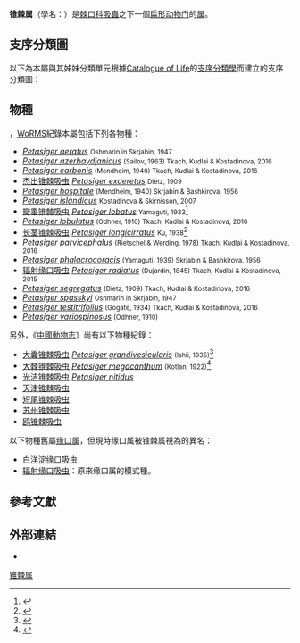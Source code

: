 {{Automatic taxobox
| taxon = Petasiger
| authority = 
| synonyms_ref = {{r|WoRMS_108488}}
| synonyms = 
* 缘口属 ''Paryphostomum'' <small>Dietz, 1909</small>
}}

'''锥棘属'''（學名：{{lang|la|''Petasiger''}}）是[[棘口科|棘口科]][[吸蟲綱|吸蟲]]之下一個[[扁形动物门|扁形动物门]]的[[属|属]]{{r|COL}}。

==支序分類圖==
以下為本屬與其姊妹分類單元根據[[Catalogue_of_Life|Catalogue of Life]]的[[支序分類學|支序分類學]]而建立的支序分類圖{{r|COL}}：

{{Clade
| label1=[[棘口吸蟲科|棘口吸蟲科]] [[Echinostomatidae|Echinostomatidae]]
| 1={{Clade
| label1 = '''锥棘属'' Petasiger '''''
| 1={{Clade
 | 1=[[光洁锥棘吸虫|光洁锥棘吸虫]] ''[[Petasiger_nitidus|Petasiger nitidus]]''
 | 2=''{{tsl|sv|Petasiger pungens}}''
 }}
| 2=''{{tsl|sv|Acanthoparyphium}}''
| 3=''{{tsl|sv|Aporchis}}''
| 4=''{{tsl|sv|Baschkirovitrema}}''
| 5=''{{tsl|sv|Curtuteria}}''
| 6=''{{tsl|sv|Drepanocephalus}}''
| 7=''{{tsl|sv|Echinochasmus}}''
| 8=[[棘缘属|棘缘属]] ''{{tsl|en|Echinoparyphium}}''
| 9=[[棘口屬|棘口屬]] ''{{tsl|en|Echinostoma}}''
| 10=''{{tsl|sv|Euparyphium||Euparyphium}}''
| 11=[[绦形鞭带吸虫|绦形鞭带吸虫]] '' [[Himasthla|Himasthla]]''
| 12=''[[似锥低颈吸虫|似锥低颈吸虫]]'' [[Hypoderaeum|Hypoderaeum]]
| 13=''{{tsl|sv|Ignavia}}''
| 14=[[獾似颈吸虫|獾似颈吸虫]] ''[[Isthmiophora|Isthmiophora]]''
| 15=''{{tsl|sv|Longicollia}}''
| 16=''{{tsl|sv|Patagifer}}''
| 17=''{{tsl|sv|Pelmatostomum}}''
| 18=''{{tsl|sv|Prionosoma}}''
| 19=''{{tsl|sv|Protechinostoma}}''
| 20=''{{tsl|sv|Stephanoprora}}''
}}
}}

==物種==
{{as of|2020|8|28}}，[[WoRMS|WoRMS]]紀錄本屬包括下列各物種{{r|WoRMS_108488}}：
* ''[[Petasiger_aeratus|Petasiger aeratus]]'' <small>Oshmarin in Skrjabin, 1947</small>
* ''[[Petasiger_azerbaydjanicus|Petasiger azerbaydjanicus]]'' <small>(Sailov, 1963) Tkach, Kudlai & Kostadinova, 2016</small>
* ''[[Petasiger_carbonis|Petasiger carbonis]]'' <small>(Mendheim, 1940) Tkach, Kudlai & Kostadinova, 2016</small>
* [[杰出锥棘吸虫|杰出锥棘吸虫]] ''[[Petasiger_exaeretus|Petasiger exaeretus]]'' <small>Dietz, 1909</small>
* ''[[Petasiger_hospitale|Petasiger hospitale]]'' <small>(Mendheim, 1940) Skrjabin & Bashkirova, 1956</small>
* ''[[Petasiger_islandicus|Petasiger islandicus]]'' <small>Kostadinova & Skírnisson, 2007</small>
* [[瓣睾锥棘吸虫|瓣睾锥棘吸虫]] ''[[Petasiger_lobatus|Petasiger lobatus]]'' <small>Yamaguti, 1933</small><ref name='id10087'>{{cite web |url =http://www.bioinfo.cn/db05/BjdwSpecies.php?action=view&id=10087| title =瓣睾锥棘吸虫| work =《中国动物物种编目数据库》| publisher =中国科学院微生物研究所| author =中国科学院动物研究所| access-date =2009-04-16| deadurl =yes| archiveurl =https://web.archive.org/web/20160305025818/http://www.bioinfo.cn/db05/BjdwSpecies.php?action=view&id=10087| archivedate =2016-03-05 |language=zh-hans }}</ref>
* ''[[Petasiger_lobulatus|Petasiger lobulatus]]'' <small>(Odhner, 1910) Tkach, Kudlai & Kostadinova, 2016</small>
* [[长茎锥棘吸虫|长茎锥棘吸虫]] ''[[Petasiger_longicirratus|Petasiger longicirratus]]'' <small>Ku, 1938</small><ref name='id10088'>{{cite web| url =http://www.bioinfo.cn/db05/BjdwSpecies.php?action=view&id=10088| title =长茎锥棘吸虫| work =《中国动物物种编目数据库》| publisher =中国科学院微生物研究所| author =中国科学院动物研究所| access-date =2009-04-16| deadurl =yes| archiveurl =https://web.archive.org/web/20160305020533/http://www.bioinfo.cn/db05/BjdwSpecies.php?action=view&id=10088| archivedate =2016-03-05 |language=zh-hans }}</ref>
* ''[[Petasiger_parvicephalus|Petasiger parvicephalus]]'' <small>(Rietschel & Werding, 1978) Tkach, Kudlai & Kostadinova, 2016</small>
* ''[[Petasiger_phalacrocoracis|Petasiger phalacrocoracis]]'' <small>(Yamaguti, 1939) Skrjabin & Bashkirova, 1956</small>
* [[辐射缘口吸虫|辐射缘口吸虫]] ''[[Petasiger_radiatus|Petasiger radiatus]]'' <small>(Dujardin, 1845) Tkach, Kudlai & Kostadinova, 2015</small>
* ''[[Petasiger_segregatus|Petasiger segregatus]]'' <small>(Dietz, 1909) Tkach, Kudlai & Kostadinova, 2016</small>
* ''[[Petasiger_spasskyi|Petasiger spasskyi]]'' <small>Oshmarin in Skrjabin, 1947</small>
* ''[[Petasiger_testitrifolius|Petasiger testitrifolius]]'' <small>(Gogate, 1934) Tkach, Kudlai & Kostadinova, 2016</small>
* ''[[Petasiger_variospinosus|Petasiger variospinosus]]'' <small>(Odhner, 1910)</small>

另外，《[[中國動物志|中國動物志]]》尚有以下物種紀錄：
* [[大囊锥棘吸虫|大囊锥棘吸虫]] ''[[Petasiger_grandivesicularis|Petasiger grandivesicularis]]'' <small>(Ishii, 1935)</small><ref name='id10085'>{{cite web| url =http://www.bioinfo.cn/db05/BjdwSpecies.php?action=view&id=10085| title =大囊锥棘吸虫| work =《中国动物物种编目数据库》| publisher =中国科学院微生物研究所| author =中国科学院动物研究所| access-date=2009-04-16| deadurl =yes| archiveurl =https://web.archive.org/web/20131203122335/http://www.bioinfo.cn/db05/BjdwSpecies.php?action=view&id=10085 | archivedate =2013-12-03 |language=zh-hans }}</ref>
* [[大棘锥棘吸虫|大棘锥棘吸虫]] ''[[Petasiger_megacanthum|Petasiger megacanthum]]'' <small>(Kotlan, 1922)</small><ref name='id10089'>{{cite web| url =http://www.bioinfo.cn/db05/BjdwSpecies.php?action=view&id=10089| title =大棘锥棘吸虫| work =《中国动物物种编目数据库》| publisher =中国科学院微生物研究所| author =中国科学院动物研究所| access-date =2009-04-16| deadurl =yes| archiveurl =https://web.archive.org/web/20160305053237/http://www.bioinfo.cn/db05/BjdwSpecies.php?action=view&id=10089| archivedate =2016-03-05 |language=zh-hans }}</ref>
* [[光洁锥棘吸虫|光洁锥棘吸虫]] ''[[Petasiger_nitidus|Petasiger nitidus]]''
* [[天津锥棘吸虫|天津锥棘吸虫]]
* [[短尾锥棘吸虫|短尾锥棘吸虫]]
* [[苏州锥棘吸虫|苏州锥棘吸虫]]
* [[鸥锥棘吸虫|鸥锥棘吸虫]]

以下物種舊屬[[缘口属|缘口属]]，但現時缘口属被锥棘属視為的異名：
* [[白洋淀缘口吸虫|白洋淀缘口吸虫]]
* [[辐射缘口吸虫|辐射缘口吸虫]]：原來缘口属的模式種{{r|WoRMS_108488}}。

==參考文獻==
{{reflist |refs=
<ref name="COL">{{cite COL |taxon=petasiger |year=2011 }}</ref>
<ref name="WoRMS_108488">{{WoRMS |id=108488
| title=''Petasiger'' Dietz, 1909
| last1=Bray |first1=Rod
| last2=Gibson |first2=David
| last3=Martinez |first3=Olga
| date=2020-08-15 |access-date=2020-08-28 }}</ref>
}}

==外部連結==
{{commons category|Petasiger}}
*{{Wikispecies-inline|Petasiger}}
{{Taxonbar}}

[[Category:锥棘属|]]